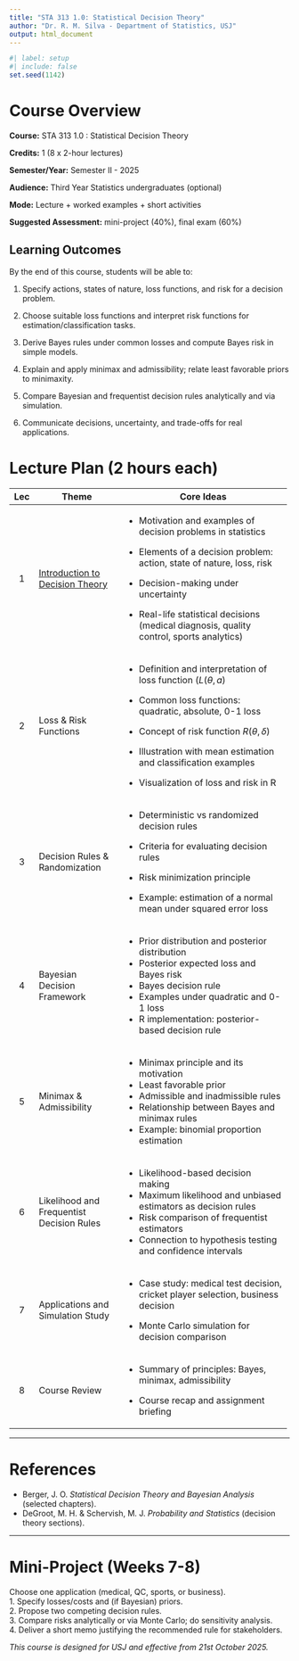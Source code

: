 ```yaml
---
title: "STA 313 1.0: Statistical Decision Theory"
author: "Dr. R. M. Silva - Department of Statistics, USJ"
output: html_document
---
```


```r
#| label: setup
#| include: false
set.seed(1142)
```

# Course Overview

**Course:** STA 313 1.0 : Statistical Decision Theory\

**Credits:** 1 (8 x 2-hour lectures)

**Semester/Year:** Semester II - 2025\

**Audience:** Third Year Statistics undergraduates (optional)

**Mode:** Lecture + worked examples + short activities\

**Suggested Assessment:** mini-project (40%), final exam (60%)

## Learning Outcomes

By the end of this course, students will be able to:

1.  Specify actions, states of nature, loss functions, and risk for a decision problem.

2.  Choose suitable loss functions and interpret risk functions for estimation/classification tasks.

3.  Derive Bayes rules under common losses and compute Bayes risk in simple models.

4.  Explain and apply minimax and admissibility; relate least favorable priors to minimaxity.

5.  Compare Bayesian and frequentist decision rules analytically and via simulation.

6.  Communicate decisions, uncertainty, and trade-offs for real applications.

# Lecture Plan (2 hours each)

+-------------+-----------------------------------------------+--------------------------------------------------------------------------------------------+
| Lec         | Theme                                         | Core Ideas                                                                                 |
+:===========:+===============================================+============================================================================================+
| 1           | [Introduction to Decision Theory](lec01.html) | -   Motivation and examples of decision problems in statistics                             |
|             |                                               |                                                                                            |
|             |                                               | -   Elements of a decision problem: action, state of nature, loss, risk                    |
|             |                                               |                                                                                            |
|             |                                               | -   Decision-making under uncertainty                                                      |
|             |                                               |                                                                                            |
|             |                                               | -   Real-life statistical decisions (medical diagnosis, quality control, sports analytics) |
+-------------+-----------------------------------------------+--------------------------------------------------------------------------------------------+
| 2           | Loss & Risk Functions                         | -   Definition and interpretation of loss function $(L(\theta,a)$                          |
|             |                                               |                                                                                            |
|             |                                               | -   Common loss functions: quadratic, absolute, 0-1 loss                                   |
|             |                                               |                                                                                            |
|             |                                               | -   Concept of risk function $R(\theta,\delta)$                                            |
|             |                                               |                                                                                            |
|             |                                               | -   Illustration with mean estimation and classification examples                          |
|             |                                               |                                                                                            |
|             |                                               | -   Visualization of loss and risk in R                                                    |
+-------------+-----------------------------------------------+--------------------------------------------------------------------------------------------+
| 3           | Decision Rules & Randomization                | -   Deterministic vs randomized decision rules                                             |
|             |                                               |                                                                                            |
|             |                                               | -   Criteria for evaluating decision rules                                                 |
|             |                                               |                                                                                            |
|             |                                               | -   Risk minimization principle                                                            |
|             |                                               |                                                                                            |
|             |                                               | -   Example: estimation of a normal mean under squared error loss                          |
+-------------+-----------------------------------------------+--------------------------------------------------------------------------------------------+
| 4           | Bayesian Decision Framework                   | -   Prior distribution and posterior distribution                                          |
|             |                                               | -   Posterior expected loss and Bayes risk                                                 |
|             |                                               | -   Bayes decision rule                                                                    |
|             |                                               | -   Examples under quadratic and 0-1 loss                                                  |
|             |                                               | -   R implementation: posterior-based decision rule                                        |
+-------------+-----------------------------------------------+--------------------------------------------------------------------------------------------+
| 5           | Minimax & Admissibility                       | -   Minimax principle and its motivation                                                   |
|             |                                               | -   Least favorable prior                                                                  |
|             |                                               | -   Admissible and inadmissible rules                                                      |
|             |                                               | -   Relationship between Bayes and minimax rules                                           |
|             |                                               | -   Example: binomial proportion estimation                                                |
+-------------+-----------------------------------------------+--------------------------------------------------------------------------------------------+
| 6           | Likelihood and Frequentist Decision Rules     | -   Likelihood-based decision making                                                       |
|             |                                               | -   Maximum likelihood and unbiased estimators as decision rules                           |
|             |                                               | -   Risk comparison of frequentist estimators                                              |
|             |                                               | -   Connection to hypothesis testing and confidence intervals                              |
+-------------+-----------------------------------------------+--------------------------------------------------------------------------------------------+
| 7           | Applications and Simulation Study             | -   Case study: medical test decision, cricket player selection, business decision         |
|             |                                               |                                                                                            |
|             |                                               | -   Monte Carlo simulation for decision comparison                                         |
+-------------+-----------------------------------------------+--------------------------------------------------------------------------------------------+
| 8           | Course Review                                 | -   Summary of principles: Bayes, minimax, admissibility                                   |
|             |                                               |                                                                                            |
|             |                                               | -   Course recap and assignment briefing                                                   |
+-------------+-----------------------------------------------+--------------------------------------------------------------------------------------------+

------------------------------------------------------------------------

# References

-   Berger, J. O. *Statistical Decision Theory and Bayesian Analysis* (selected chapters).\
-   DeGroot, M. H. & Schervish, M. J. *Probability and Statistics* (decision theory sections).\

------------------------------------------------------------------------

# Mini-Project (Weeks 7-8)

Choose one application (medical, QC, sports, or business).\
1. Specify losses/costs and (if Bayesian) priors.\
2. Propose two competing decision rules.\
3. Compare risks analytically or via Monte Carlo; do sensitivity analysis.\
4. Deliver a short memo justifying the recommended rule for stakeholders.

*This course is designed for USJ and effective from 21st October 2025.*
